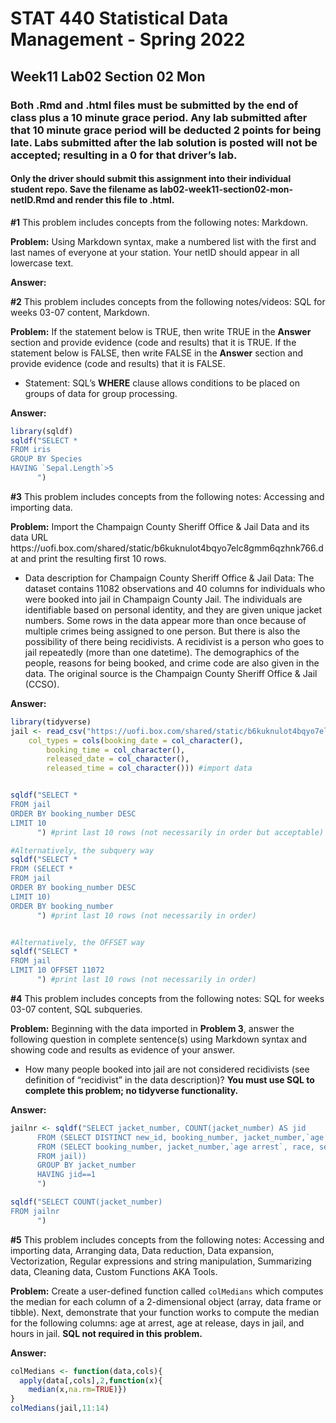 # STAT 440 Statistical Data Management - Spring 2022
## Week11 Lab02 Section 02 Mon
### Both .Rmd and .html files must be submitted by the end of class plus a 10 minute grace period. Any lab submitted after that 10 minute grace period will be deducted 2 points for being late. Labs submitted after the lab solution is posted will not be accepted; resulting in a 0 for that driver's lab.
#### Only the driver should submit this assignment into their individual student repo. Save the filename as lab02-week11-section02-mon-netID.Rmd and render this file to .html. 


**#1** This problem includes concepts from the following notes: Markdown. 

**Problem:** Using Markdown syntax, make a numbered list with the first and last names of everyone at your station. Your netID should appear in all lowercase text.

**Answer:** 

**#2** This problem includes concepts from the following notes/videos: SQL for weeks 03-07 content, Markdown. 

**Problem:** If the statement below is TRUE, then write TRUE in the **Answer** section and provide evidence (code and results) that it is TRUE. If the statement below is FALSE, then write FALSE in the **Answer** section and provide evidence (code and results) that it is FALSE.

- Statement: SQL's **WHERE** clause allows conditions to be placed on groups of data for group processing.

**Answer:**

```{r prob2}
library(sqldf)
sqldf("SELECT *
FROM iris
GROUP BY Species
HAVING `Sepal.Length`>5
      ")
```

**#3** This problem includes concepts from the following notes: Accessing and importing data.

**Problem:** Import the Champaign County Sheriff Office & Jail Data and its data URL https://uofi.box.com/shared/static/b6kuknulot4bqyo7elc8gmm6qzhnk766.dat and print the resulting first 10 rows.

- Data description for Champaign County Sheriff Office & Jail Data: The dataset contains 11082 observations and 40 columns for individuals who were booked into jail in Champaign County Jail. The individuals are identifiable based on personal identity, and they are given unique jacket numbers. Some rows in the data appear more than once because of multiple crimes being assigned to one person. But there is also the possibility of there being recidivists. A recidivist is a person who goes to jail repeatedly (more than one datetime). The demographics of the people, reasons for being booked, and crime code are also given in the data. The original source is the Champaign County Sheriff Office & Jail (CCSO).

**Answer:**

```{r prob3}
library(tidyverse)
jail <- read_csv("https://uofi.box.com/shared/static/b6kuknulot4bqyo7elc8gmm6qzhnk766.dat", 
    col_types = cols(booking_date = col_character(), 
        booking_time = col_character(), 
        released_date = col_character(), 
        released_time = col_character())) #import data


sqldf("SELECT *
FROM jail
ORDER BY booking_number DESC
LIMIT 10
      ") #print last 10 rows (not necessarily in order but acceptable)

#Alternatively, the subquery way
sqldf("SELECT *
FROM (SELECT *
FROM jail
ORDER BY booking_number DESC
LIMIT 10)
ORDER BY booking_number
      ") #print last 10 rows (not necessarily in order)


#Alternatively, the OFFSET way
sqldf("SELECT *
FROM jail
LIMIT 10 OFFSET 11072
      ") #print last 10 rows (not necessarily in order)

```

**#4** This problem includes concepts from the following notes: SQL for weeks 03-07 content, SQL subqueries.

**Problem:**  Beginning with the data imported in **Problem 3**, answer the following question in complete sentence(s) using Markdown syntax and showing code and results as evidence of your answer.

- How many people booked into jail are not considered recidivists (see definition of "recidivist" in the data description)? **You must use SQL to complete this problem; no tidyverse functionality.**

**Answer:**

```{r prob4}
jailnr <- sqldf("SELECT jacket_number, COUNT(jacket_number) AS jid
      FROM (SELECT DISTINCT new_id, booking_number, jacket_number,`age arrest`, race, sex
      FROM (SELECT booking_number, jacket_number,`age arrest`, race, sex, booking_number + jacket_number AS new_id
      FROM jail))
      GROUP BY jacket_number
      HAVING jid==1
      ")

sqldf("SELECT COUNT(jacket_number)
FROM jailnr
      ")
```

**#5** This problem includes concepts from the following notes: Accessing and importing data, Arranging data, Data reduction, Data expansion, Vectorization, Regular expressions and string manipulation, Summarizing data, Cleaning data, Custom Functions AKA Tools.

**Problem:** Create a user-defined function called `colMedians` which computes the median for each column of a 2-dimensional object (array, data frame or tibble). Next, demonstrate that your function works to compute the median for the following columns: age at arrest, age at release, days in jail, and hours in jail. **SQL not required in this problem.**

**Answer:** 

```{r prob5}
colMedians <- function(data,cols){
  apply(data[,cols],2,function(x){
    median(x,na.rm=TRUE)})
}
colMedians(jail,11:14)
```
